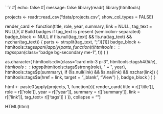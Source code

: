 ```r
#| echo: false
#| message: false
library(readr)
library(htmltools)

projects <- readr::read_csv("data/projects.csv", show_col_types = FALSE)

render_card <- function(title, role, year, summary, link = NULL, tag_text = NULL){
  # Build badges if tag_text is present (semicolon-separated)
  badge_block <- NULL
  if (!is.null(tag_text) && !is.na(tag_text) && nzchar(tag_text)) {
    parts <- strsplit(tag_text, ";")[[1]]
    badge_block <- htmltools::tags$span(
      lapply(parts, function(t) htmltools::tags$span(class="badge bg-secondary me-1", t))
    )
  }

  as.character(
    htmltools::div(class="card mb-3 p-3",
      htmltools::tags$h4(title),
      htmltools::tags$p(htmltools::tags$strong(role), " • ", year),
      htmltools::tags$p(summary),
      if (!is.null(link) && !is.na(link) && nzchar(link)) {
        htmltools::tags$a(href = link, target = "_blank", "View")
      },
      badge_block
    )
  )
}

html <- paste0(apply(projects, 1, function(r){
  render_card(
    title   = r[['title']],
    role    = r[['role']],
    year    = r[['year']],
    summary = r[['summary']],
    link    = r[['link']],
    tag_text= r[['tags']]
  )
}), collapse = "\n")

HTML(html)
